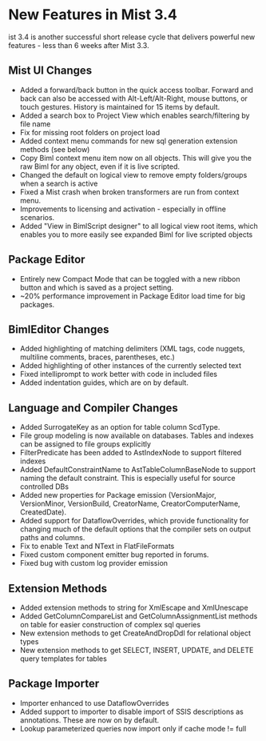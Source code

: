 # New Features in Mist 3.4

ist 3.4 is another successful short release cycle that delivers powerful new features - less than 6 weeks after Mist 3.3.

## Mist UI Changes

- Added a forward/back button in the quick access toolbar.  Forward and back can also be accessed with Alt-Left/Alt-Right, mouse buttons, or touch gestures.  History is maintained for 15 items by default.
- Added a search box to Project View which enables search/filtering by file name
- Fix for missing root folders on project load
- Added context menu commands for new sql generation extension methods (see below)
- Copy Biml context menu item now on all objects.  This will give you the raw Biml for any object, even if it is live scripted.
- Changed the default on logical view to remove empty folders/groups when a search is active
- Fixed a Mist crash when broken transformers are run from context menu.
- Improvements to licensing and activation - especially in offline scenarios.
- Added "View in BimlScript designer" to all logical view root items, which enables you to more easily see expanded Biml for live scripted objects

## Package Editor

- Entirely new Compact Mode that can be toggled with a new ribbon button and which is saved as a project setting.
- ~20% performance improvement in Package Editor load time for big packages.

## BimlEditor Changes

- Added highlighting of matching delimiters (XML tags, code nuggets, multiline comments, braces, parentheses, etc.)
- Added highlighting of other instances of the currently selected text
- Fixed intelliprompt to work better with code in included files
- Added indentation guides, which are on by default.

## Language and Compiler Changes

- Added SurrogateKey as an option for table column ScdType.
- File group modeling is now available on databases.  Tables and indexes can be assigned to file groups explicitly
- FilterPredicate has been added to AstIndexNode to support filtered indexes
- Added DefaultConstraintName to AstTableColumnBaseNode to support naming the default constraint.  This is especially useful for source controlled DBs
- Added new properties for Package emission (VersionMajor, VersionMinor, VersionBuild, CreatorName, CreatorComputerName, CreatedDate).
- Added support for DataflowOverrides, which provide functionality for changing much of the default options that the compiler sets on output paths and columns.
- Fix to enable Text and NText in FlatFileFormats
- Fixed custom component emitter bug reported in forums.
- Fixed bug with custom log provider emission

## Extension Methods

- Added extension methods to string for XmlEscape and XmlUnescape
- Added GetColumnCompareList and GetColumnAssignmentList methods on table for easier construction of complex sql queries
- New extension methods to get CreateAndDropDdl for relational object types
- New extension methods to get SELECT, INSERT, UPDATE, and DELETE query templates for tables

## Package Importer

- Importer enhanced to use DataflowOverrides
- Added support to importer to disable import of SSIS descriptions as annotations.  These are now on by default.
- Lookup parameterized queries now import only if cache mode != full
